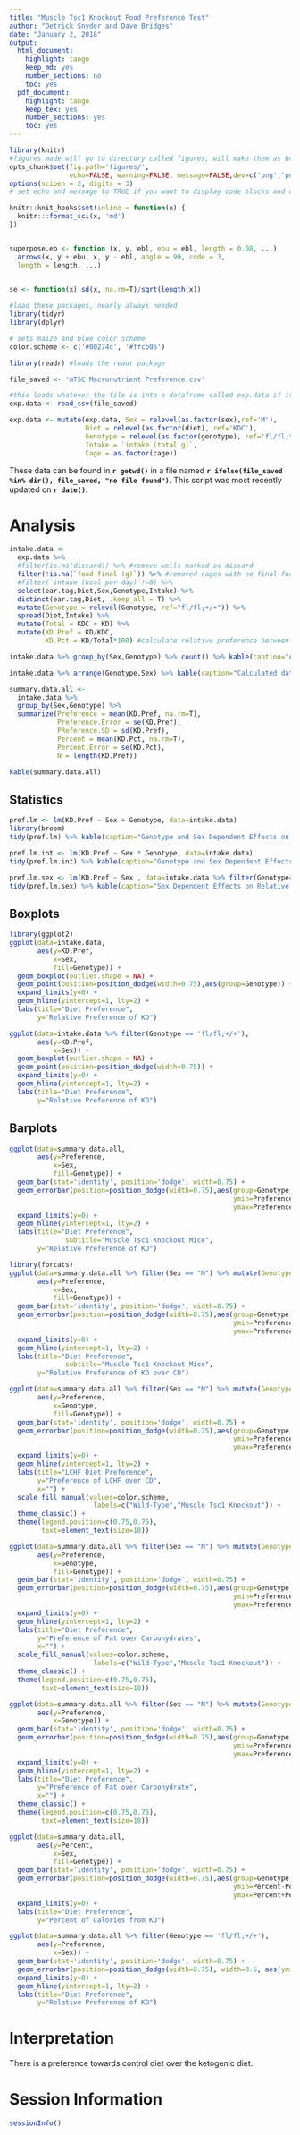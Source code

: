 ```yaml
---
title: "Muscle Tsc1 Knockout Food Preference Test"
author: "Detrick Snyder and Dave Bridges"
date: "January 2, 2018"
output:
  html_document:
    highlight: tango
    keep_md: yes
    number_sections: no
    toc: yes
  pdf_document:
    highlight: tango
    keep_tex: yes
    number_sections: yes
    toc: yes
---
```


```r
library(knitr)
#figures made will go to directory called figures, will make them as both png and pdf files 
opts_chunk$set(fig.path='figures/',
               echo=FALSE, warning=FALSE, message=FALSE,dev=c('png','pdf'))
options(scipen = 2, digits = 3)
# set echo and message to TRUE if you want to display code blocks and code output respectively

knitr::knit_hooks$set(inline = function(x) {
  knitr:::format_sci(x, 'md')
})


superpose.eb <- function (x, y, ebl, ebu = ebl, length = 0.08, ...)
  arrows(x, y + ebu, x, y - ebl, angle = 90, code = 3,
  length = length, ...)

  
se <- function(x) sd(x, na.rm=T)/sqrt(length(x))

#load these packages, nearly always needed
library(tidyr)
library(dplyr)

# sets maize and blue color scheme
color.scheme <- c('#00274c', '#ffcb05')
```



```r
library(readr) #loads the readr package

file_saved <- 'mTSC Macronutrient Preference.csv'

#this loads whatever the file is into a dataframe called exp.data if it exists
exp.data <- read_csv(file_saved)

exp.data <- mutate(exp.data, Sex = relevel(as.factor(sex),ref='M'),
                   Diet = relevel(as.factor(diet), ref='KDC'),
                   Genotype = relevel(as.factor(genotype), ref='fl/fl;tg/+'),
                   Intake = `intake (total g)`,
                   Cage = as.factor(cage))

```

These data can be found in **`r getwd()`** in a file named **`r ifelse(file_saved %in% dir(), file_saved, "no file found")`**.  This script was most recently updated on **`r date()`**.

# Analysis

```r
intake.data <-
  exp.data %>%
  #filter(is.na(discard)) %>% #remove wells marked as discard
  filter(!is.na(`food final (g)`)) %>% #removed cages with no final food data
  #filter(`intake (kcal per day)`!=0) %>%
  select(ear.tag,Diet,Sex,Genotype,Intake) %>%
  distinct(ear.tag,Diet, .keep_all = T) %>%
  mutate(Genotype = relevel(Genotype, ref="fl/fl;+/+")) %>%
  spread(Diet,Intake) %>%
  mutate(Total = KDC + KD) %>%
  mutate(KD.Pref = KD/KDC,
         KD.Pct = KD/Total*100) #calculate relative preference between diets

intake.data %>% group_by(Sex,Genotype) %>% count() %>% kable(caption="Animals enrolled in this study")

intake.data %>% arrange(Genotype,Sex) %>% kable(caption="Calculated data for each cage.")

summary.data.all <-
  intake.data %>%
  group_by(Sex,Genotype) %>%
  summarize(Preference = mean(KD.Pref, na.rm=T),
            Preference.Error = se(KD.Pref),
            PReference.SD = sd(KD.Pref),
            Percent = mean(KD.Pct, na.rm=T),
            Percent.Error = se(KD.Pct),
            N = length(KD.Pref))

kable(summary.data.all)
```

## Statistics

```r
pref.lm <- lm(KD.Pref ~ Sex + Genotype, data=intake.data)
library(broom)
tidy(pref.lm) %>% kable(caption="Genotype and Sex Dependent Effects on Relative Preference.")

pref.lm.int <- lm(KD.Pref ~ Sex * Genotype, data=intake.data)
tidy(pref.lm.int) %>% kable(caption="Genotype and Sex Dependent Effects on Relative Preference.  Model with moderating effect of sex on genotype.")

pref.lm.sex <- lm(KD.Pref ~ Sex , data=intake.data %>% filter(Genotype=='fl/fl;+/+'))
tidy(pref.lm.sex) %>% kable(caption="Sex Dependent Effects on Relative Preference, wild-type only.")
```

## Boxplots

```r
library(ggplot2)
ggplot(data=intake.data,
       aes(y=KD.Pref,
           x=Sex,
           fill=Genotype)) +
  geom_boxplot(outlier.shape = NA) +
  geom_point(position=position_dodge(width=0.75),aes(group=Genotype)) +
  expand_limits(y=0) +
  geom_hline(yintercept=1, lty=2) +
  labs(title="Diet Preference",
       y="Relative Preference of KD")
```

```r
ggplot(data=intake.data %>% filter(Genotype == 'fl/fl;+/+'),
       aes(y=KD.Pref,
           x=Sex)) +
  geom_boxplot(outlier.shape = NA) +
  geom_point(position=position_dodge(width=0.75)) +
  expand_limits(y=0) +
  geom_hline(yintercept=1, lty=2) +
  labs(title="Diet Preference",
       y="Relative Preference of KD")
```



## Barplots

```r
ggplot(data=summary.data.all,
       aes(y=Preference,
           x=Sex,
           fill=Genotype)) +
  geom_bar(stat='identity', position='dodge', width=0.75) +
  geom_errorbar(position=position_dodge(width=0.75),aes(group=Genotype,
                                                        ymin=Preference-Preference.Error,
                                                        ymax=Preference+Preference.Error), width=0.5) +
  expand_limits(y=0) +
  geom_hline(yintercept=1, lty=2) +
  labs(title="Diet Preference",
              subtitle="Muscle Tsc1 Knockout Mice",
       y="Relative Preference of KD")
```

```r
library(forcats)
ggplot(data=summary.data.all %>% filter(Sex == "M") %>% mutate(Genotype = fct_recode(Genotype, 'Wild-Type'='fl/fl;+/+', 'Knockout'='fl/fl;tg/+')),
       aes(y=Preference,
           x=Sex,
           fill=Genotype)) +
  geom_bar(stat='identity', position='dodge', width=0.75) +
  geom_errorbar(position=position_dodge(width=0.75),aes(group=Genotype,
                                                        ymin=Preference-Preference.Error,
                                                        ymax=Preference+Preference.Error), width=0.5) +
  expand_limits(y=0) +
  geom_hline(yintercept=1, lty=2) +
  labs(title="Diet Preference",
              subtitle="Muscle Tsc1 Knockout Mice",
       y="Relative Preference of KD over CD") 

ggplot(data=summary.data.all %>% filter(Sex == "M") %>% mutate(Genotype = fct_recode(Genotype, 'Wild-Type'='fl/fl;+/+', 'Knockout'='fl/fl;tg/+')),
       aes(y=Preference,
           x=Genotype,
           fill=Genotype)) +
  geom_bar(stat='identity', position='dodge', width=0.75) +
  geom_errorbar(position=position_dodge(width=0.75),aes(group=Genotype,
                                                        ymin=Preference-Preference.Error,
                                                        ymax=Preference+Preference.Error,), width=0.5) +
  expand_limits(y=0) +
  geom_hline(yintercept=1, lty=2) +
  labs(title="LCHF Diet Preference",
       y="Preference of LCHF over CD",
       x="") +
  scale_fill_manual(values=color.scheme,
                     labels=c("Wild-Type","Muscle Tsc1 Knockout")) +
  theme_classic() +
  theme(legend.position=c(0.75,0.75),
        text=element_text(size=18))

ggplot(data=summary.data.all %>% filter(Sex == "M") %>% mutate(Genotype = fct_recode(Genotype, 'Wild-Type'='fl/fl;+/+', 'Knockout'='fl/fl;tg/+')),
       aes(y=Preference,
           x=Genotype,
           fill=Genotype)) +
  geom_bar(stat='identity', position='dodge', width=0.75) +
  geom_errorbar(position=position_dodge(width=0.75),aes(group=Genotype,
                                                        ymin=Preference-Preference.Error,
                                                        ymax=Preference+Preference.Error,), width=0.5) +
  expand_limits(y=0) +
  geom_hline(yintercept=1, lty=2) +
  labs(title="Diet Preference",
       y="Preference of Fat over Carbohydrates",
       x="") +
  scale_fill_manual(values=color.scheme,
                     labels=c("Wild-Type","Muscle Tsc1 Knockout")) +
  theme_classic() +
  theme(legend.position=c(0.75,0.75),
        text=element_text(size=18))

ggplot(data=summary.data.all %>% filter(Sex == "M") %>% mutate(Genotype = fct_recode(Genotype, 'Wild-Type'='fl/fl;+/+', 'Knockout'='fl/fl;tg/+')),
       aes(y=Preference,
           x=Genotype)) +
  geom_bar(stat='identity', position='dodge', width=0.75) +
  geom_errorbar(position=position_dodge(width=0.75),aes(group=Genotype,
                                                        ymin=Preference-Preference.Error,
                                                        ymax=Preference+Preference.Error,), width=0.5) +
  expand_limits(y=0) +
  geom_hline(yintercept=1, lty=2) +
  labs(title="Diet Preference",
       y="Preference of Fat over Carbohydrate",
       x="") +
  theme_classic() +
  theme(legend.position=c(0.75,0.75),
        text=element_text(size=18))
```

```r
ggplot(data=summary.data.all,
       aes(y=Percent,
           x=Sex,
           fill=Genotype)) +
  geom_bar(stat='identity', position='dodge', width=0.75) +
  geom_errorbar(position=position_dodge(width=0.75),aes(group=Genotype,
                                                        ymin=Percent-Percent.Error,
                                                        ymax=Percent+Percent.Error), width=0.5) +
  expand_limits(y=0) +
  labs(title="Diet Preference",
       y="Percent of Calories from KD")
```

```r
ggplot(data=summary.data.all %>% filter(Genotype == 'fl/fl;+/+'),
       aes(y=Preference,
           x=Sex)) +
  geom_bar(stat='identity', position='dodge', width=0.75) +
  geom_errorbar(position=position_dodge(width=0.75), width=0.5, aes(ymin=Preference-Preference.Error,ymax=Preference+Preference.Error)) +
  expand_limits(y=0) +
  geom_hline(yintercept=1, lty=2) +
  labs(title="Diet Preference",
       y="Relative Preference of KD")
```

# Interpretation

There is a preference towards control diet over the ketogenic diet.

# Session Information

```r
sessionInfo()
```

